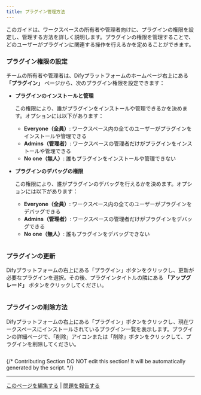 ```yaml
---
title: プラグイン管理方法
---
```


このガイドは、ワークスペースの所有者や管理者向けに、プラグインの権限を設定し、管理する方法を詳しく説明します。プラグインの権限を管理することで、どのユーザーがプラグインに関連する操作を行えるかを定めることができます。

### **プラグイン権限の設定**

チームの所有者や管理者は、Difyプラットフォームのホームページ右上にある **「プラグイン」** ページから、次のプラグイン権限を設定できます：

*   **プラグインのインストールと管理**

    この権限により、誰がプラグインをインストールや管理できるかを決めます。オプションには以下があります：

    * **Everyone（全員）**: ワークスペース内の全てのユーザーがプラグインをインストールや管理できる
    * **Admins（管理者）**: ワークスペースの管理者だけがプラグインをインストールや管理できる
    * **No one（無人）**: 誰もプラグインをインストールや管理できない

*   **プラグインのデバッグの権限**

    この権限により、誰がプラグインのデバッグを行えるかを決めます。オプションには以下があります：

    * **Everyone（全員）**: ワークスペース内の全てのユーザーがプラグインをデバッグできる
    * **Admins（管理者）**: ワークスペースの管理者だけがプラグインをデバッグできる
    * **No one（無人）**: 誰もプラグインをデバッグできない

<img
src="https://assets-docs.dify.ai/2024/12/a2bca75a7757b7cafae2cb4ba0ad9fff.png"
className="mx-auto"
alt=""
/>

### **プラグインの更新**

Difyプラットフォームの右上にある「プラグイン」ボタンをクリックし、更新が必要なプラグインを選択。その後、プラグインタイトルの隣にある **「アップグレード」** ボタンをクリックしてください。

<img
src="https://assets-docs.dify.ai/2024/12/83bd5ec12ec914c73d0ea2a5992cd6df.png"
className="mx-auto"
alt=""
/>

### **プラグインの削除方法**

Difyプラットフォームの右上にある「プラグイン」ボタンをクリックし、現在ワークスペースにインストールされているプラグイン一覧を表示します。プラグインの詳細ページで、「削除」アイコンまたは「削除」ボタンをクリックして、プラグインを削除してください。

<img
src="https://assets-docs.dify.ai/2024/12/6cb1c000d20720c16ae3c0a70df26fd3.png"
className="mx-auto"
alt=""
/>

{/*
Contributing Section
DO NOT edit this section!
It will be automatically generated by the script.
*/}

---

[このページを編集する](https://github.com/langgenius/dify-docs/edit/main/ja-jp/plugins/manage-plugins.mdx) | [問題を報告する](https://github.com/langgenius/dify-docs/issues/new?title=ドキュメントの問題%3A%20e-plug&body=%23%23%20問題の説明%0A%3C%21--%20発見した問題について簡単に説明してください%20--%3E%0A%0A%23%23%20ページリンク%0Ahttps%3A%2F%2Fgithub.com%2Flanggenius%2Fdify-docs%2Fblob%2Fmain%2Fja-jp/plugins%2Fmanage-plugins.mdx%0A%0A%23%23%20提案される変更%0A%3C%21--%20特定の変更案がある場合は、ここで説明してください%20--%3E%0A%0A%3C%21--%20ドキュメントの品質向上にご協力いただきありがとうございます！%20--%3E)

